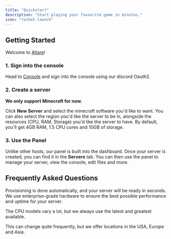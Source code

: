 ---
title: "Quickstart"
description: "Start playing your favourite game in minutes."
icon: "rocket-launch"
---

## Getting Started

Welcome to [Altare](https://altare.pro/app)! 

### 1. Sign into the console

Head to [Console](https://console.altare.pro/app/auth) and sign into the console using our discord Oauth2.

### 2. Create a server

<Warning>**We only support Minecraft for now.**</Warning>

Click **New Server** and select the minecraft software you'd like to want. You can also select the region you'd like the server to be in, alongside the resources (CPU, RAM, Storage) you'd like the server to have. By default, you'll get 4GB RAM, 1.5 CPU cores and 10GB of storage.

### 3. Use the Panel

Unlike other hosts, our panel is built into the dashboard. Once your server is created, you can find it in the **Servers** tab. You can then use the panel to manage your server, view the console, edit files and more.

## Frequently Asked Questions

<AccordionGroup>

<Accordion title="How long does provisioning take?">
Provisioning is done automatically, and your server will be ready in seconds.
</Accordion>

<Accordion title="What hardware do you use?">
We use enterprise-grade hardware to ensure the best possible performance and uptime for your server.

The CPU models vary a lot, but we always use the latest and greatest available.
</Accordion>

<Accordion title="What locations do you offer?">
This can change quite frequently, but we offer locations in the USA, Europe and Asia.
</Accordion>

</AccordionGroup>
